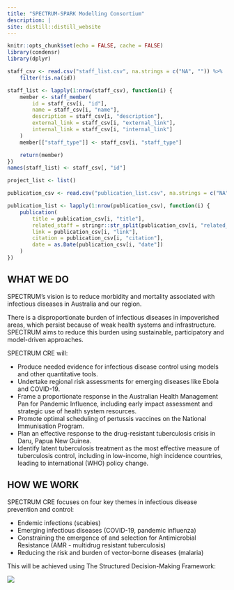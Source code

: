 ```yaml
---
title: "SPECTRUM-SPARK Modelling Consortium"
description: |
site: distill::distill_website
---
```


```r
knitr::opts_chunk$set(echo = FALSE, cache = FALSE)
library(condensr)
library(dplyr)

staff_csv <- read.csv("staff_list.csv", na.strings = c("NA", "")) %>%
    filter(!is.na(id))

staff_list <- lapply(1:nrow(staff_csv), function(i) {
    member <- staff_member(
        id = staff_csv[i, "id"],
        name = staff_csv[i, "name"],
        description = staff_csv[i, "description"],
        external_link = staff_csv[i, "external_link"],
        internal_link = staff_csv[i, "internal_link"]
    )
    member[["staff_type"]] <- staff_csv[i, "staff_type"]

    return(member)
})
names(staff_list) <- staff_csv[, "id"]

project_list <- list()

publication_csv <- read.csv("publication_list.csv", na.strings = c("NA", ""))

publication_list <- lapply(1:nrow(publication_csv), function(i) {
    publication(
        title = publication_csv[i, "title"],
        related_staff = stringr::str_split(publication_csv[i, "related_staff"], ",")[[1]],
        link = publication_csv[i, "link"],
        citation = publication_csv[i, "citation"],
        date = as.Date(publication_csv[i, "date"])
    )
})
```


## WHAT WE DO
SPECTRUM's vision is to reduce morbidity and mortality associated with infectious diseases in Australia and our region.

There is a disproportionate burden of infectious diseases in impoverished areas, which persist because of weak health systems and infrastructure. SPECTRUM aims to reduce this burden using sustainable, participatory and model-driven approaches.

SPECTRUM CRE will:

* Produce needed evidence for infectious disease control using models and other quantitative tools.
* Undertake regional risk assessments for emerging diseases like Ebola and COVID-19.
* Frame a proportionate response in the Australian Health Management Pan for Pandemic Influence, including early impact assessment and strategic use of health system resources.
* Promote optimal scheduling of pertussis vaccines on the National Immunisation Program.
* Plan an effective response to the drug-resistant tuberculosis crisis in Daru, Papua New Guinea.
* Identify latent tuberculosis treatment as the most effective measure of tuberculosis control, including in low-income, high incidence countries, leading to international (WHO) policy change.

## HOW WE WORK
SPECTRUM CRE focuses on four key themes in infectious disease prevention and control:

* Endemic infections (scabies)
* Emerging infectious diseases (COVID-19, pandemic influenza)
* Constraining the emergence of and selection for Antimicrobial Resistance (AMR - multidrug resistant tuberculosis)
* Reducing the risk and burden of vector-borne diseases (malaria)

This will be achieved using The Structured Decision-Making Framework: 

![](images/decision_making_process.png)